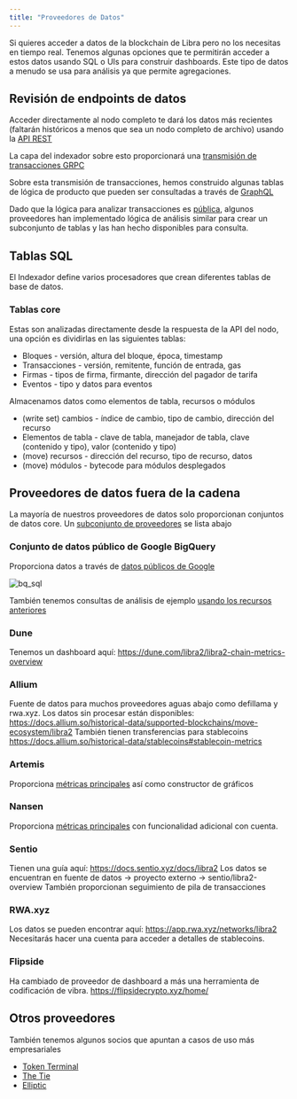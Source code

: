 ```yaml
---
title: "Proveedores de Datos"
---
```


Si quieres acceder a datos de la blockchain de Libra pero no los necesitas en tiempo real.
Tenemos algunas opciones que te permitirán acceder a estos datos usando SQL o UIs para construir dashboards.
Este tipo de datos a menudo se usa para análisis ya que permite agregaciones.

## Revisión de endpoints de datos

Acceder directamente al nodo completo te dará los datos más recientes (faltarán históricos a menos que sea un nodo completo de archivo) usando la [API REST](/build/apis#libra2-fullnode)

La capa del indexador sobre esto proporcionará una [transmisión de transacciones GRPC](/build/indexer/txn-stream/libra2-hosted-txn-stream)

Sobre esta transmisión de transacciones, hemos construido algunas tablas de lógica de producto que pueden ser consultadas a través de [GraphQL](/build/indexer/)

Dado que la lógica para analizar transacciones es [pública](https://github.com/libra2org/libra2-indexer-processors-v2), algunos proveedores han implementado lógica de análisis similar para crear un subconjunto de tablas y las han hecho disponibles para consulta.

## Tablas SQL

El Indexador define varios procesadores que crean diferentes tablas de base de datos.

### Tablas core

Estas son analizadas directamente desde la respuesta de la API del nodo, una opción es dividirlas en las siguientes tablas:

- Bloques - versión, altura del bloque, época, timestamp
- Transacciones - versión, remitente, función de entrada, gas
- Firmas - tipos de firma, firmante, dirección del pagador de tarifa
- Eventos - tipo y datos para eventos

Almacenamos datos como elementos de tabla, recursos o módulos

- (write set) cambios - índice de cambio, tipo de cambio, dirección del recurso
- Elementos de tabla - clave de tabla, manejador de tabla, clave (contenido y tipo), valor (contenido y tipo)
- (move) recursos - dirección del recurso, tipo de recurso, datos
- (move) módulos - bytecode para módulos desplegados

## Proveedores de datos fuera de la cadena

La mayoría de nuestros proveedores de datos solo proporcionan conjuntos de datos core.
Un [subconjunto de proveedores](https://libra2foundation.org/currents/libra2-on-chain-data-capabilities-with-dune-nansen-and-other-providers) se lista abajo

### Conjunto de datos público de Google BigQuery

Proporciona datos a través de [datos públicos de Google](https://console.cloud.google.com/marketplace/product/bigquery-public-data/crypto-libra2-mainnet-us)

![bq\_sql](~/images/screenshots/bq_sql.png)

También tenemos consultas de análisis de ejemplo [usando los recursos anteriores](https://github.com/libra2org/explorer/tree/main/analytics)

### Dune

Tenemos un dashboard aquí: https://dune.com/libra2/libra2-chain-metrics-overview

### Allium

Fuente de datos para muchos proveedores aguas abajo como defillama y rwa.xyz. Los datos sin procesar están disponibles: https://docs.allium.so/historical-data/supported-blockchains/move-ecosystem/libra2
También tienen transferencias para stablecoins https://docs.allium.so/historical-data/stablecoins#stablecoin-metrics

### Artemis

Proporciona [métricas principales](https://app.artemis.xyz/asset/libra2) así como constructor de gráficos

### Nansen

Proporciona [métricas principales](https://app.nansen.ai/macro/blockchains?chain=libra2) con funcionalidad adicional con cuenta.

### Sentio

Tienen una guía aquí: https://docs.sentio.xyz/docs/libra2
Los datos se encuentran en fuente de datos -> proyecto externo -> sentio/libra2-overview
También proporcionan seguimiento de pila de transacciones

### RWA.xyz

Los datos se pueden encontrar aquí: https://app.rwa.xyz/networks/libra2
Necesitarás hacer una cuenta para acceder a detalles de stablecoins.

### Flipside

Ha cambiado de proveedor de dashboard a más una herramienta de codificación de vibra. https://flipsidecrypto.xyz/home/

## Otros proveedores

También tenemos algunos socios que apuntan a casos de uso más empresariales

- [Token Terminal](https://tokenterminal.com/resources/articles/libra2-data-partnership)
- [The Tie](https://www.thetie.io/insights/news/introducing-libra2-ecosystem-dashboard-and-on-chain-data/)
- [Elliptic](https://www.elliptic.co/media-center/elliptic-partners-with-libra2-foundation-as-a-data-integration-provider-to-offer-compliance-screening-and-risk-services-for-libra2-network)
